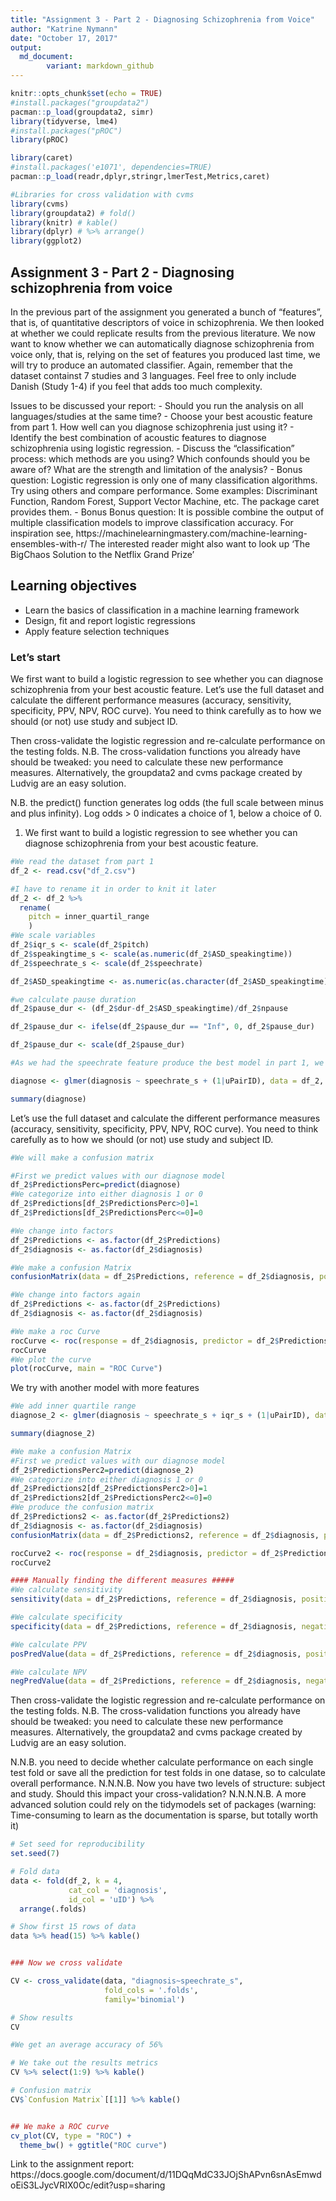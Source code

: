 ---
title: "Assignment 3 - Part 2 - Diagnosing Schizophrenia from Voice"
author: "Katrine Nymann"
date: "October 17, 2017"
output: 
  md_document:
        variant: markdown_github
---

```{r setup, include=FALSE}
knitr::opts_chunk$set(echo = TRUE)
#install.packages("groupdata2")
pacman::p_load(groupdata2, simr)
library(tidyverse, lme4)
#install.packages("pROC")
library(pROC)

library(caret)
#install.packages('e1071', dependencies=TRUE)
pacman::p_load(readr,dplyr,stringr,lmerTest,Metrics,caret)

#Libraries for cross validation with cvms
library(cvms)
library(groupdata2) # fold()
library(knitr) # kable()
library(dplyr) # %>% arrange()
library(ggplot2)
```

## Assignment 3 - Part 2 - Diagnosing schizophrenia from voice

In the previous part of the assignment you generated a bunch of "features", that is, of quantitative descriptors of voice in schizophrenia. We then looked at whether we could replicate results from the previous literature.
We now want to know whether we can automatically diagnose schizophrenia from voice only, that is, relying on the set of features you produced last time, we will try to produce an automated classifier.
Again, remember that the dataset containst 7 studies and 3 languages. Feel free to only include Danish (Study 1-4) if you feel that adds too much complexity.

Issues to be discussed your report:
- Should you run the analysis on all languages/studies at the same time? 
- Choose your best acoustic feature from part 1. How well can you diagnose schizophrenia just using it?
- Identify the best combination of acoustic features to diagnose schizophrenia using logistic regression.
- Discuss the "classification" process: which methods are you using? Which confounds should you be aware of? What are the strength and limitation of the analysis?
- Bonus question: Logistic regression is only one of many classification algorithms. Try using others and compare performance. Some examples: Discriminant Function, Random Forest, Support Vector Machine, etc. The package caret provides them. 
- Bonus Bonus question: It is possible combine the output of multiple  classification models to improve classification accuracy. For inspiration see,
https://machinelearningmastery.com/machine-learning-ensembles-with-r/
 The interested reader might also want to look up 'The BigChaos Solution to the Netflix Grand Prize'

## Learning objectives
- Learn the basics of classification in a machine learning framework
- Design, fit and report logistic regressions
- Apply feature selection techniques

### Let's start

We first want to build a logistic regression to see whether you can diagnose schizophrenia from your best acoustic feature. Let's use the full dataset and calculate the different performance measures (accuracy, sensitivity, specificity, PPV, NPV, ROC curve). You need to think carefully as to how we should (or not) use study and subject ID.

Then cross-validate the logistic regression and re-calculate performance on the testing folds. N.B. The cross-validation functions you already have should be tweaked: you need to calculate these new performance measures. Alternatively, the groupdata2 and cvms package created by Ludvig are an easy solution. 

N.B. the predict() function generates log odds (the full scale between minus and plus infinity). Log odds > 0 indicates a choice of 1, below a choice of 0.



1)
We first want to build a logistic regression to see whether you can diagnose schizophrenia from your best acoustic feature.

```{r}
#We read the dataset from part 1
df_2 <- read.csv("df_2.csv")

#I have to rename it in order to knit it later
df_2 <- df_2 %>% 
  rename(
    pitch = inner_quartil_range
    )
#We scale variables
df_2$iqr_s <- scale(df_2$pitch)
df_2$speakingtime_s <- scale(as.numeric(df_2$ASD_speakingtime))
df_2$speechrate_s <- scale(df_2$speechrate)

df_2$ASD_speakingtime <- as.numeric(as.character(df_2$ASD_speakingtime))

#we calculate pause duration
df_2$pause_dur <- (df_2$dur-df_2$ASD_speakingtime)/df_2$npause

df_2$pause_dur <- ifelse(df_2$pause_dur == "Inf", 0, df_2$pause_dur)

df_2$pause_dur <- scale(df_2$pause_dur)

#As we had the speechrate feature produce the best model in part 1, we will use this feature for the logistic regression

diagnose <- glmer(diagnosis ~ speechrate_s + (1|uPairID), data = df_2, family = binomial, control = glmerControl(optimizer = "nloptwrap", calc.derivs = FALSE))

summary(diagnose)

```
Let's use the full dataset and calculate the different performance measures (accuracy, sensitivity, specificity, PPV, NPV, ROC curve). You need to think carefully as to how we should (or not) use study and subject ID.
```{r}
#We will make a confusion matrix

#First we predict values with our diagnose model
df_2$PredictionsPerc=predict(diagnose)
#We categorize into either diagnosis 1 or 0
df_2$Predictions[df_2$PredictionsPerc>0]=1
df_2$Predictions[df_2$PredictionsPerc<=0]=0

#We change into factors
df_2$Predictions <- as.factor(df_2$Predictions)
df_2$diagnosis <- as.factor(df_2$diagnosis)

#We make a confusion Matrix
confusionMatrix(data = df_2$Predictions, reference = df_2$diagnosis, positive = "1") 

#We change into factors again
df_2$Predictions <- as.factor(df_2$Predictions)
df_2$diagnosis <- as.factor(df_2$diagnosis)

#We make a roc Curve
rocCurve <- roc(response = df_2$diagnosis, predictor = df_2$PredictionsPerc)
rocCurve
#We plot the curve
plot(rocCurve, main = "ROC Curve")


```
We try with another model with more features
```{r}
#We add inner quartile range
diagnose_2 <- glmer(diagnosis ~ speechrate_s + iqr_s + (1|uPairID), data = df_2, family = binomial, control = glmerControl(optimizer = "nloptwrap", calc.derivs = FALSE))

summary(diagnose_2)

#We make a confusion Matrix
#First we predict values with our diagnose model
df_2$PredictionsPerc2=predict(diagnose_2)
#We categorize into either diagnosis 1 or 0
df_2$Predictions2[df_2$PredictionsPerc2>0]=1
df_2$Predictions2[df_2$PredictionsPerc2<=0]=0
#We produce the confusion matrix
df_2$Predictions2 <- as.factor(df_2$Predictions2)
df_2$diagnosis <- as.factor(df_2$diagnosis)
confusionMatrix(data = df_2$Predictions2, reference = df_2$diagnosis, positive = "1")

rocCurve2 <- roc(response = df_2$diagnosis, predictor = df_2$PredictionsPerc2)
rocCurve2
```




```{r, include = FALSE}
#### Manually finding the different measures #####
#We calculate sensitivity
sensitivity(data = df_2$Predictions, reference = df_2$diagnosis, positive = 1) 

#We calculate specificity
specificity(data = df_2$Predictions, reference = df_2$diagnosis, negative = 0) 

#We calculate PPV
posPredValue(data = df_2$Predictions, reference = df_2$diagnosis, positive = 1) 

#We calculate NPV
negPredValue(data = df_2$Predictions, reference = df_2$diagnosis, negative = 0) 
```
Then cross-validate the logistic regression and re-calculate performance on the testing folds. N.B. The cross-validation functions you already have should be tweaked: you need to calculate these new performance measures. Alternatively, the groupdata2 and cvms package created by Ludvig are an easy solution. 

N.N.B. you need to decide whether calculate performance on each single test fold or save all the prediction for test folds in one datase, so to calculate overall performance.
N.N.N.B. Now you have two levels of structure: subject and study. Should this impact your cross-validation?
N.N.N.N.B. A more advanced solution could rely on the tidymodels set of packages (warning: Time-consuming to learn as the documentation is sparse, but totally worth it)
```{r}
# Set seed for reproducibility
set.seed(7)

# Fold data 
data <- fold(df_2, k = 4,
             cat_col = 'diagnosis',
             id_col = 'uID') %>% 
  arrange(.folds)

# Show first 15 rows of data
data %>% head(15) %>% kable()


### Now we cross validate

CV <- cross_validate(data, "diagnosis~speechrate_s", 
                     fold_cols = '.folds', 
                     family='binomial')

# Show results
CV

#We get an average accuracy of 56% 

# We take out the results metrics
CV %>% select(1:9) %>% kable()

# Confusion matrix
CV$`Confusion Matrix`[[1]] %>% kable()


## We make a ROC curve
cv_plot(CV, type = "ROC") +
  theme_bw() + ggtitle("ROC curve")
```
Link to the assignment report: https://docs.google.com/document/d/11DQqMdC33JOjShAPvn6snAsEmwdoEiS3LJycVRIX0Oc/edit?usp=sharing
